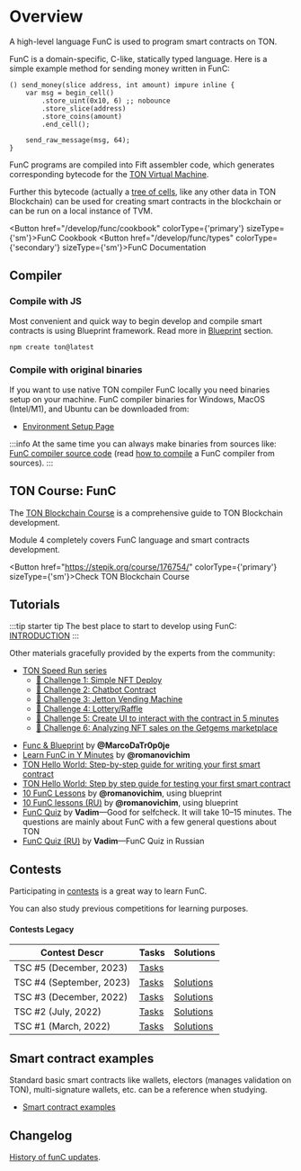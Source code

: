 
# Overview

A high-level language FunC is used to program smart contracts on TON.

FunC is a domain-specific, C-like, statically typed language.
Here is a simple example method for sending money written in FunC:

```func
() send_money(slice address, int amount) impure inline {
    var msg = begin_cell()
        .store_uint(0x10, 6) ;; nobounce
        .store_slice(address)
        .store_coins(amount)
        .end_cell();

    send_raw_message(msg, 64);
}
```

FunC programs are compiled into Fift assembler code, which generates corresponding bytecode for the [TON Virtual Machine](/learn/tvm-instructions/tvm-overview).

Further this bytecode (actually a [tree of cells](/learn/overviews/cells), like any other data in TON Blockchain) can be used for creating smart contracts in the blockchain or can be run on a local instance of TVM.

<Button href="/develop/func/cookbook" colorType={'primary'} sizeType={'sm'}>FunC Cookbook</Button>
<Button href="/develop/func/types" colorType={'secondary'} sizeType={'sm'}>FunC Documentation</Button>

## Compiler

### Compile with JS

Most convenient and quick way to begin develop and compile smart contracts is using Blueprint framework. Read more in [Blueprint](/develop/smart-contracts/sdk/javascript) section.

```bash
npm create ton@latest
```

### Compile with original binaries

If you want to use native TON compiler FunC locally you need binaries setup on your machine. FunC compiler binaries for Windows, MacOS (Intel/M1), and Ubuntu can be downloaded from:

- [Environment Setup Page](/develop/smart-contracts/environment/installation)

:::info
At the same time you can always make binaries from sources like:\
[FunC compiler source code](https://github.com/ton-blockchain/ton/tree/master/crypto/func) (read [how to compile](/develop/howto/compile#func) a FunC compiler from sources).
:::

## TON Course: FunC

The [TON Blockchain Course](https://stepik.org/course/176754/) is a comprehensive guide to TON Blockchain development.

Module 4 completely covers FunC language and smart contracts development.

<Button href="https://stepik.org/course/176754/" colorType={'primary'} sizeType={'sm'}>Check TON Blockchain Course</Button>

## Tutorials

:::tip starter tip
The best place to start to develop using FunC: [INTRODUCTION](/develop/smart-contracts/)
:::

Other materials gracefully provided by the experts from the community:

- [TON Speed Run series](https://tonspeedrun.com/)
  - [🚩 Challenge 1: Simple NFT Deploy](https://github.com/romanovichim/TONQuest1)
  - [🚩 Challenge 2: Chatbot Contract](https://github.com/romanovichim/TONQuest2)
  - [🚩 Challenge 3: Jetton Vending Machine](https://github.com/romanovichim/TONQuest3)
  - [🚩 Challenge 4: Lottery/Raffle](https://github.com/romanovichim/TONQuest4)
  - [🚩 Challenge 5: Create UI to interact with the contract in 5 minutes](https://github.com/romanovichim/TONQuest5)
  - [🚩 Challenge 6: Analyzing NFT sales on the Getgems marketplace](https://github.com/romanovichim/TONQuest6)

<!---->

- [Func & Blueprint](https://www.youtube.com/watch?v=7omBDfSqGfA&list=PLtUBO1QNEKwtO_zSyLj-axPzc9O9rkmYa) by **@MarcoDaTr0p0je**
- [Learn FunC in Y Minutes](https://learnxinyminutes.com/docs/func/) by **@romanovichim**
- [TON Hello World: Step-by-step guide for writing your first smart contract](https://ton-community.github.io/tutorials/02-contract/)
- [TON Hello World: Step by step guide for testing your first smart contract](https://ton-community.github.io/tutorials/04-testing/)
- [10 FunC Lessons](https://github.com/romanovichim/TonFunClessons_Eng) by **@romanovichim**, using blueprint
- [10 FunC lessons (RU)](https://github.com/romanovichim/TonFunClessons_ru) by **@romanovichim**, using blueprint
- [FunC Quiz](https://t.me/toncontests/60) by **Vadim**—Good for selfcheck. It will take 10–15 minutes. The questions are mainly about FunС with a few general questions about TON
- [FunC Quiz (RU)](https://t.me/toncontests/58?comment=14888) by **Vadim**—FunC Quiz in Russian

## Contests

Participating in [contests](https://t.me/toncontests) is a great way to learn FunC.

You can also study previous competitions for learning purposes.

#### Contests Legacy

| Contest Descr                               | Tasks                                                    | Solutions                                                              |
| ------------------------------------------- | -------------------------------------------------------- | ---------------------------------------------------------------------- |
| TSC #5 (December, 2023)  | [Tasks](https://github.com/ton-community/tsc5)           |                                                                        |
| TSC #4 (September, 2023) | [Tasks](https://github.com/ton-community/tsc4)           | [Solutions](/develop/smart-contracts/examples#ton-smart-challenge-4)   |
| TSC #3 (December, 2022)  | [Tasks](https://github.com/ton-blockchain/func-contest3) | [Solutions](https://github.com/nns2009/TON-FunC-contest-3)             |
| TSC #2 (July, 2022)      | [Tasks](https://github.com/ton-blockchain/func-contest2) | [Solutions](https://github.com/ton-blockchain/func-contest2-solutions) |
| TSC #1 (March, 2022)     | [Tasks](https://github.com/ton-blockchain/func-contest1) | [Solutions](https://github.com/ton-blockchain/func-contest1-solutions) |

## Smart contract examples

Standard basic smart contracts like wallets, electors (manages validation on TON), multi-signature wallets, etc. can be a reference when studying.

- [Smart contract examples](/develop/smart-contracts/examples)

## Changelog

[History of funC updates](/develop/func/changelog).
